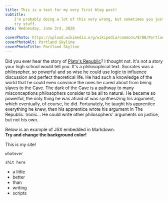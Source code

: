 ```yaml
---
title: This is a test for my very first blog post!
subtitle:
    I'm probably doing a lot of this very wrong, but sometimes you just gotta
    try stuff.
date: Wednesday, June 3rd, 2020

coverPhoto: https://upload.wikimedia.org/wikipedia/commons/8/88/Portland_and_Mt._Hood_from_Pittock_Mansion.jpg
coverPhotoAlt: Portland Skyline
coverPhotoTitle: Portland Skyline
---
```


Did you ever hear the story of
[Plato's Republic](<https://en.wikipedia.org/wiki/Republic_(Plato)>)? I thought
not. It's not a story your high school would tell you. It's a philosophical
text. Socrates was a philosopher, so powerful and so wise he could use logic to
influence discussion and perfect theoretical life. He had such a knowledge of
the world that he could even convince the ones he cared about from being slaves
to the Cave. The dark of the Cave is a pathway to many misconceptions
philosophers consider to be all to natural. He became so powerful, the only
thing he was afraid of was synthesizing his argument, which eventually, of
course, he did. Fortunately, he taught his apprentice everything he knew, then
his apprentice wrote his argument in The Republic. Ironic... He could write
other philosophers' arguments on justice, but not his own.

Below is an example of JSX embedded in Markdown. <br /> **Try and change the
background color!**

This is my site!

`whatever`

```
shit here
```

-   a little
-   better
-   than
-   writing
-   scripts
